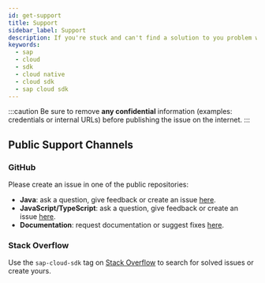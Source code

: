 ```yaml
---
id: get-support
title: Support
sidebar_label: Support
description: If you're stuck and can't find a solution to you problem with SAP Cloud SDK, we're here to help you.
keywords:
  - sap
  - cloud
  - sdk
  - cloud native
  - cloud sdk
  - sap cloud sdk
---
```


:::caution
Be sure to remove **any confidential** information (examples: credentials or internal URLs) before publishing the issue on the internet.
:::

## Public Support Channels

### GitHub

Please create an issue in one of the public repositories:

- **Java**: ask a question, give feedback or create an issue [here](https://github.com/SAP/cloud-sdk-java/issues/new/choose).
- **JavaScript/TypeScript**: ask a question, give feedback or create an issue [here](https://github.com/SAP/cloud-sdk-js/issues/new/choose).
- **Documentation**: request documentation or suggest fixes [here](https://github.com/SAP/cloud-sdk/issues/new/choose).

### Stack Overflow

Use the `sap-cloud-sdk` tag on [Stack Overflow](https://stackoverflow.com/questions/tagged/sap-cloud-sdk) to search for solved issues or create yours.
